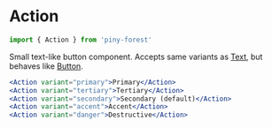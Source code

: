 
# Action

```js
import { Action } from 'piny-forest'
```

Small text-like button component. Accepts same variants as [Text](#text),
but behaves like [Button](#button).

```jsx live
<Action variant="primary">Primary</Action>
<Action variant="tertiary">Tertiary</Action>
<Action variant="secondary">Secondary (default)</Action>
<Action variant="accent">Accent</Action>
<Action variant="danger">Destructive</Action>
```
